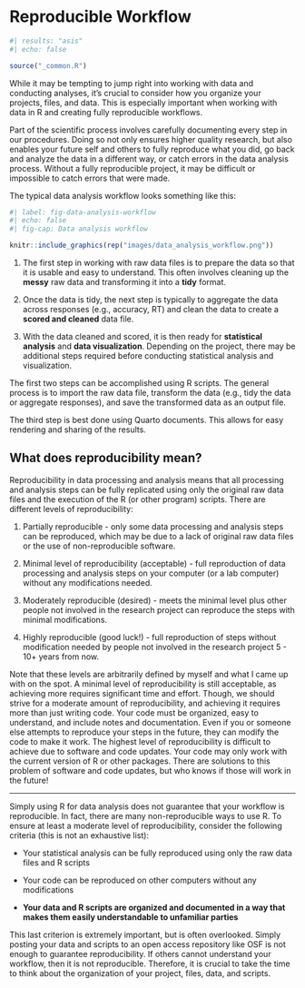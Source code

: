 # Reproducible Workflow {#sec-reproducible-workflow}

```r
#| results: "asis"
#| echo: false

source("_common.R")
```

While it may be tempting to jump right into working with data and conducting analyses, it's crucial to consider how you organize your projects, files, and data. This is especially important when working with data in R and creating fully reproducible workflows.

Part of the scientific process involves carefully documenting every step in our procedures. Doing so not only ensures higher quality research, but also enables your future self and others to fully reproduce what you did, go back and analyze the data in a different way, or catch errors in the data analysis process. Without a fully reproducible project, it may be difficult or impossible to catch errors that were made.

The typical data analysis workflow looks something like this:

```r
#| label: fig-data-analysis-workflow
#| echo: false
#| fig-cap: Data analysis workflow

knitr::include_graphics(rep("images/data_analysis_workflow.png"))
```

1.  The first step in working with raw data files is to prepare the data so that it is usable and easy to understand. This often involves cleaning up the **messy** raw data and transforming it into a **tidy** format.

2.  Once the data is tidy, the next step is typically to aggregate the data across responses (e.g., accuracy, RT) and clean the data to create a **scored and cleaned** data file.

3.  With the data cleaned and scored, it is then ready for **statistical analysis** and **data visualization**. Depending on the project, there may be additional steps required before conducting statistical analysis and visualization.

The first two steps can be accomplished using R scripts. The general process is to import the raw data file, transform the data (e.g., tidy the data or aggregate responses), and save the transformed data as an output file.

The third step is best done using Quarto documents. This allows for easy rendering and sharing of the results.

## What does reproducibility mean? {#sec-what-does-reproducibility-mean}

Reproducibility in data processing and analysis means that all processing and analysis steps can be fully replicated using only the original raw data files and the execution of the R (or other program) scripts. There are different levels of reproducibility:

1.  Partially reproducible - only some data processing and analysis steps can be reproduced, which may be due to a lack of original raw data files or the use of non-reproducible software.

2.  Minimal level of reproducibility (acceptable) - full reproduction of data processing and analysis steps on your computer (or a lab computer) without any modifications needed.

3.  Moderately reproducible (desired) - meets the minimal level plus other people not involved in the research project can reproduce the steps with minimal modifications.

4.  Highly reproducible (good luck!) - full reproduction of steps without modification needed by people not involved in the research project 5 - 10+ years from now.

Note that these levels are arbitrarily defined by myself and what I came up with on the spot. A minimal level of reproducibility is still acceptable, as achieving more requires significant time and effort. Though, we should strive for a moderate amount of reproducibility, and achieving it requires more than just writing code. Your code must be organized, easy to understand, and include notes and documentation. Even if you or someone else attempts to reproduce your steps in the future, they can modify the code to make it work. The highest level of reproducibility is difficult to achieve due to software and code updates. Your code may only work with the current version of R or other packages. There are solutions to this problem of software and code updates, but who knows if those will work in the future!

------------------------------------------------------------------------

Simply using R for data analysis does not guarantee that your workflow is reproducible. In fact, there are many non-reproducible ways to use R. To ensure at least a moderate level of reproducibility, consider the following criteria (this is not an exhaustive list):

-   Your statistical analysis can be fully reproduced using only the raw data files and R scripts

-   Your code can be reproduced on other computers without any modifications

-   **Your data and R scripts are organized and documented in a way that makes them easily understandable to unfamiliar parties**

This last criterion is extremely important, but is often overlooked. Simply posting your data and scripts to an open access repository like OSF is not enough to guarantee reproducibility. If others cannot understand your workflow, then it is not reproducible. Therefore, it is crucial to take the time to think about the organization of your project, files, data, and scripts.
